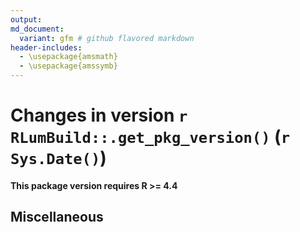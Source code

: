 ```yaml
---
output:
md_document:
  variant: gfm # github flavored markdown
header-includes:
  - \usepackage{amsmath}
  - \usepackage{amssymb}
---
```

  <!-- NEWS.md was auto-generated by NEWS.Rmd. Please DO NOT edit by hand!-->

# Changes in version `r RLumBuild::.get_pkg_version()` (`r Sys.Date()`)

  **This package version requires R >= 4.4**

## Miscellaneous
